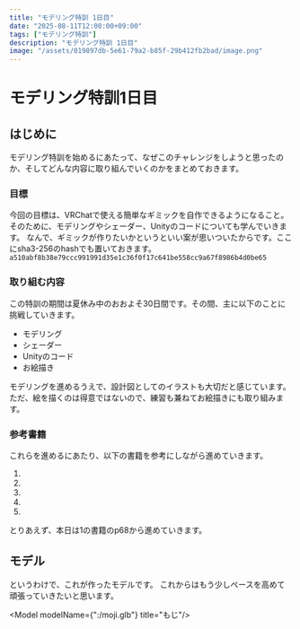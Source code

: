 ```yaml
---
title: "モデリング特訓 1日目"
date: "2025-08-11T12:00:00+09:00"
tags: ["モデリング特訓"]
description: "モデリング特訓 1日目"
image: "/assets/019897db-5e61-79a2-b85f-29b412fb2bad/image.png"
---
```


# モデリング特訓1日目

## はじめに

モデリング特訓を始めるにあたって、なぜこのチャレンジをしようと思ったのか、そしてどんな内容に取り組んでいくのかをまとめておきます。

### 目標

今回の目標は、VRChatで使える簡単なギミックを自作できるようになること。そのために、モデリングやシェーダー、Unityのコードについても学んでいきます。
なんで、ギミックが作りたいかというといい案が思いついたからです。ここにsha3-256のhashでも置いておきます。`a510abf8b38e79ccc991991d35e1c36f0f17c641be558cc9a67f8986b4d0be65`
### 取り組む内容

この特訓の期間は夏休み中のおおよそ30日間です。その間、主に以下のことに挑戦していきます。

- モデリング
- シェーダー
- Unityのコード
- お絵描き

モデリングを進めるうえで、設計図としてのイラストも大切だと感じています。ただ、絵を描くのは得意ではないので、練習も兼ねてお絵描きにも取り組みます。

### 参考書籍

これらを進めるにあたり、以下の書籍を参考にしながら進めていきます。

1. <Bibtex bibtex="R100000002-I033001065" />
2. <Bibtex bibtex="R100000002-I029782896" />
3. <Bibtex bibtex="R100000002-I031794026" />
4. <Bibtex bibtex="R100000002-I026732388" />
5. <Bibtex bibtex="R100000002-I030122788" />

とりあえず、本日は1の書籍のp68から進めていきます。

## モデル

というわけで、これが作ったモデルです。
これからはもう少しペースを高めて頑張っていきたいと思います。

<Model modelName={":/moji.glb"} title="もじ"/>